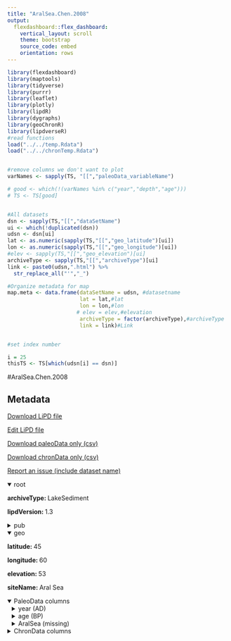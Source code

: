 ```yaml
---
title: "AralSea.Chen.2008"
output: 
  flexdashboard::flex_dashboard:
    vertical_layout: scroll
    theme: bootstrap
    source_code: embed
    orientation: rows
---
```


```r
library(flexdashboard)
library(maptools)
library(tidyverse)
library(purrr)
library(leaflet)
library(plotly)
library(lipdR)
library(dygraphs)
library(geoChronR)
library(lipdverseR)
#read functions
load("../../temp.Rdata")
load("../../chronTemp.Rdata")


#remove columns we don't want to plot
varNames <- sapply(TS, "[[","paleoData_variableName")

# good <- which(!(varNames %in% c("year","depth","age")))
# TS <- TS[good]


#All datasets
dsn <- sapply(TS,"[[","dataSetName")
ui <- which(!duplicated(dsn))
udsn <- dsn[ui]
lat <- as.numeric(sapply(TS,"[[","geo_latitude")[ui])
lon <- as.numeric(sapply(TS,"[[","geo_longitude")[ui])
#elev <- sapply(TS,"[[","geo_elevation")[ui]
archiveType <- sapply(TS,"[[","archiveType")[ui]
link <- paste0(udsn,".html") %>% 
  str_replace_all("'","_")

#Organize metadata for map
map.meta <- data.frame(dataSetName = udsn, #datasetname
                       lat = lat,#lat
                       lon = lon,#lon
                      # elev = elev,#elevation
                       archiveType = factor(archiveType),#archiveType
                       link = link)#Link


#set index number

i = 25
thisTS <- TS[which(udsn[i] == dsn)]
```
#AralSea.Chen.2008

Metadata {.sidebar}
-------------------------------------
[Download LiPD file](AralSea.Chen.2008.lpd)
            

[Edit LiPD file](http://lipd.net/playground?source=http://lipdverse.org/globalHolocene/0_25_5/AralSea.Chen.2008.lpd)
            

[Download paleoData only (csv)](AralSea.Chen.2008.csv)
            

[Download chronData only (csv)](AralSea.Chen.2008-chron.csv)
            

[Report an issue (include dataset name)](https://github.com/nickmckay/LiPDverse/issues)

<details open style="margin-left: 0px">
<summary>root</summary>
<p style="margin-left: 0px"><strong>archiveType: </strong>LakeSediment
<p style="margin-left: 0px"><strong>lipdVersion: </strong>1.3
</details>
<details>
<summary>pub</summary>
<details style="margin-left: 10px">
<summary>pub1</summary>
<p style="margin-left: 10px"><strong>author: </strong>list(list(name = "Chen, Fahu"), list(name = "Yu, Zicheng"), list(name = "Yang, Meilin"), list(name = "Ito, Emi"), list(name = "Wang, Sumin"), list(name = "Madsen, David B."), list(name = "Huang, Xiaozhong"), list(name = "Zhao, Yan"), list(name = "Sato, Tomonori"), list(name = "John B. Birks, H."), list(name = "Boomer, Ian"), list(name = "Chen, Jianhui"), list(name = "An, Chengbang"), list(name = "Wuennemann, Bernd"))
<p style="margin-left: 10px"><strong>citeKey: </strong>chen2008holocenemoistureevolution
<p style="margin-left: 10px"><strong>journal: </strong>Quaternary Science Reviews
<p style="margin-left: 10px"><strong>volume: </strong>27
<p style="margin-left: 10px"><strong>pages: </strong>351-364
<p style="margin-left: 10px"><strong>title: </strong>Holocene moisture evolution in arid central Asia and its out-of-phase relationship with Asian monsoon history
</details>
<details style="margin-left: 10px">
<summary>pub2</summary>
<p style="margin-left: 10px"><strong>author: </strong>list(list(name = NA))
</details>
</details>
<details open style="margin-left: 0px">
<summary>geo</summary>
<p style="margin-left: 0px"><strong>latitude: </strong>45
<p style="margin-left: 0px"><strong>longitude: </strong>60
<p style="margin-left: 0px"><strong>elevation: </strong>53
<p style="margin-left: 0px"><strong>siteName: </strong>Aral Sea
</details>
<details open>
<summary>PaleoData columns</summary>
<details style="margin-left: 10px">
<summary>year (AD)</summary>
<p style="margin-left: 10px"><strong>TSid: </strong>WEBd6f00af7
<p style="margin-left: 10px"><strong>variableName: </strong>year
<p style="margin-left: 10px"><strong>units: </strong>AD
<p style="margin-left: 10px"><strong>description: </strong>Year AD
</details>
<details style="margin-left: 10px">
<summary>age (BP)</summary>
<p style="margin-left: 10px"><strong>TSid: </strong>WEBecf70e6b
<p style="margin-left: 10px"><strong>variableName: </strong>age
<p style="margin-left: 10px"><strong>units: </strong>BP
<p style="margin-left: 10px"><strong>description: </strong>Years before present (1950) BP
</details>
<details style="margin-left: 10px">
<summary>AralSea (missing)</summary>
<p style="margin-left: 10px"><strong>TSid: </strong>LPD053400dbb
<p style="margin-left: 10px"><strong>variableName: </strong>AralSea
<p style="margin-left: 10px"><strong>units: </strong>missing
<p style="margin-left: 10px"><strong>useInGlobalTemperatureAnalysis: </strong>FALSE
<details>
<summary>interpretation</summary>
<details style="margin-left: 20px">
<summary>1</summary>
<p style="margin-left: 20px"><strong>direction: </strong>positive
<p style="margin-left: 20px"><strong>interpDirection: </strong>positive
<p style="margin-left: 20px"><strong>scope: </strong>climate
<p style="margin-left: 20px"><strong>seasonality: </strong>not specified
<p style="margin-left: 20px"><strong>variable: </strong>M
</details>
</details>
</details>
<details>
<summary>ChronData columns</summary>
<details style="margin-left: 10px">
<summary>age (unitless)</summary>
<p style="margin-left: 10px"><strong>TSid: </strong>LPD1028d531
<p style="margin-left: 10px"><strong>variableName: </strong>age
<p style="margin-left: 10px"><strong>units: </strong>unitless
</details>
<details style="margin-left: 10px">
<summary>dummy2 (unitless)</summary>
<p style="margin-left: 10px"><strong>TSid: </strong>LPDf4934b2c
<p style="margin-left: 10px"><strong>variableName: </strong>dummy2
<p style="margin-left: 10px"><strong>units: </strong>unitless
</details>

Row {.tabset .tabset-fade}
-----------------------------------------------------------------------

### Sitemap

```r
  map.meta.split <- split(map.meta, map.meta$archiveType)


factpal <- colorFactor("Paired",map.meta$archiveType)
buff <- 15
l <- leaflet() %>% 
  addTiles() %>% 
  fitBounds(map.meta$lon[i]-buff,map.meta$lat[i]-buff,map.meta$lon[i]+buff,map.meta$lat[i]+buff)
  

  
  
names(map.meta.split) %>%
  purrr::walk( function(df) {
    l <<- l %>%
      addMarkers(data=map.meta.split[[df]],
                 lng=~lon, lat=~lat,
                 label=~as.character(archiveType),
                 popup=~paste(str_c('Dataset: <a href="',link,'">',dataSetName,'</a>'),
                                 # str_c("Elevation: ",elev),
                                  str_c("Archive Type: ",archiveType),
                                  sep = "<br>"),
                 group = df,
                 clusterOptions = markerClusterOptions(removeOutsideVisibleBounds = F),
                 labelOptions = labelOptions(noHide = F,
                                             direction = 'auto'))
  })

l %>%
  addLayersControl(position = "bottomleft",
    overlayGroups = names(map.meta.split),
    options = layersControlOptions(collapsed = FALSE,
                                   opacity = 0.8)
  )
```

### Search the LiPDverse (Beta! doesn't work well yet)
```r
#Add google search bar
htmltools::includeHTML("../../googleSearchChunk.html")
```


Row {.tabset .tabset-fade}
-----------------------------------------------------------------------

### AralSea (missing)
```r
plotCol(thisTS,ind = 1)
```

Row {.tabset .tabset-fade}
-----------------------------------------------------------------------

### age (unitless)
```r
plotCol(chronTS,ind = 1)
```

### dummy2 (unitless)
```r
plotCol(chronTS,ind = 2)
```
